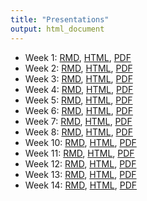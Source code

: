 ```yaml
---
title: "Presentations"
output: html_document
---
```


- Week 1: [RMD](https://github.com/making-data-science-count/s21-intro-to-data-sci-methods-in-ed/blob/main/presentations-week-1.Rmd), [HTML](slides/presentations-week-1.html), [PDF](slides/presentations-week-1.pdf)
- Week 2: [RMD](https://github.com/making-data-science-count/s21-intro-to-data-sci-methods-in-ed/blob/main/slides/presentations-week-2.Rmd), [HTML](slides/presentations-week-2.html), [PDF](slides/presentations-week-2.pdf)
- Week 3: [RMD](https://github.com/making-data-science-count/s21-intro-to-data-sci-methods-in-ed/blob/main/slides/presentations-week-3.Rmd), [HTML](slides/presentations-week-3.html), [PDF](slides/presentations-week-3.pdf)
- Week 4: [RMD](https://github.com/making-data-science-count/s21-intro-to-data-sci-methods-in-ed/blob/main/slides/presentations-week-4.Rmd), [HTML](slides/presentations-week-4.html), [PDF](slides/presentations-week-4.pdf)
- Week 5: [RMD](https://github.com/making-data-science-count/s21-intro-to-data-sci-methods-in-ed/blob/main/slides/presentations-week-5.Rmd), [HTML](slides/presentations-week-5.html), [PDF](slides/presentations-week-5.pdf)
- Week 6: [RMD](https://github.com/making-data-science-count/s21-intro-to-data-sci-methods-in-ed/blob/main/slides/presentations-week-6.Rmd), [HTML](slides/presentations-week-6.html), [PDF](slides/presentations-week-6.pdf)
- Week 7: [RMD](https://github.com/making-data-science-count/s21-intro-to-data-sci-methods-in-ed/blob/main/slides/presentations-week-7.Rmd), [HTML](slides/presentations-week-7.html), [PDF](slides/presentations-week-7.pdf)
- Week 8: [RMD](https://github.com/making-data-science-count/s21-intro-to-data-sci-methods-in-ed/blob/main/slides/presentations-week-8.Rmd), [HTML](slides/presentations-week-8.html), [PDF](slides/presentations-week-8.pdf)
- Week 10: [RMD](https://github.com/making-data-science-count/s21-intro-to-data-sci-methods-in-ed/blob/main/slides/presentations-week-10.Rmd), [HTML](slides/presentations-week-10.html), [PDF](slides/presentations-week-10.pdf)
- Week 11: [RMD](https://github.com/making-data-science-count/s21-intro-to-data-sci-methods-in-ed/blob/main/slides/presentations-week-11.Rmd), [HTML](slides/presentations-week-11.html), [PDF](slides/presentations-week-11.pdf)
- Week 12: [RMD](https://github.com/making-data-science-count/s21-intro-to-data-sci-methods-in-ed/blob/main/slides/presentations-week-12.Rmd), [HTML](slides/presentations-week-12.html), [PDF](slides/presentations-week-12.pdf)
- Week 13: [RMD](https://github.com/making-data-science-count/s21-intro-to-data-sci-methods-in-ed/blob/main/slides/presentations-week-13.Rmd), [HTML](slides/presentations-week-13.html), [PDF](slides/presentations-week-13.pdf)
- Week 14: [RMD](https://github.com/making-data-science-count/s21-intro-to-data-sci-methods-in-ed/blob/main/slides/presentations-week-14.Rmd), [HTML](slides/presentations-week-14.html), [PDF](slides/presentations-week-14.pdf)